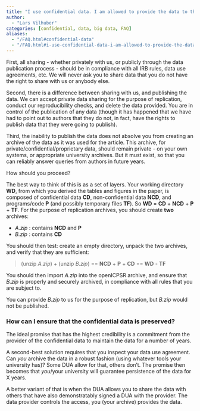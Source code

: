 ```yaml
---
title: "I use confidential data. I am allowed to provide the data to the Data Editor for the purpose of replication, but you are not allowed to publish the data. How do I proceed?"
author: 
  - "Lars Vilhuber"
categories: [confidential, data, big data, FAQ]
aliases:
  - "/FAQ.html#confidential-data"
  - "/FAQ.html#i-use-confidential-data-i-am-allowed-to-provide-the-data-to-the-data-editor-for-the-purpose-of-replication-but-you-are-not-allowed-to-publish-the-data-how-do-i-proceed"
---
```

First, all sharing - whether privately with us, or publicly through the data publication process - should be in compliance with all IRB rules, data use agreements, etc. We will never ask you to share data that you do not have the right to share with us or anybody else.

Second, there is a difference between sharing with us, and publishing the data. We can accept private data sharing for the purpose of replication, conduct our reproducibility checks, and delete the data provided. You are in control of the publication of any data (though it has happened that we have had to point out to authors that they do not, in fact, have the rights to publish data that they were going to publish). 

Third, the inability to publish the data does not absolve you from creating an archive of the data as it was used for the article. This archive, for private/confidential/proprietary data, should remain private - on your own systems, or appropriate university archives. But it must exist, so that you can reliably answer queries from authors in future years.

How should you proceed? 

The best way to think of this is as a set of layers. Your working directory **WD**, from which you derived the tables and figures in the paper, is composed of confidential data **CD**, non-confidential data **NCD**, and programs/code **P** (and possibly temporary files **TF**). So **WD** = **CD** + **NCD** + **P** + **TF**. For the purpose of replication archives, you should create **two** archives:

- *A.zip* : contains **NCD** and **P**
- *B.zip* : contains **CD**

You should then test: create an empty directory, unpack the two archives, and verify that they are sufficient:

> (unzip *A.zip*) + (unzip *B.zip*) == **NCD** + **P** + **CD** == **WD** - **TF**

You should then import *A.zip* into the openICPSR archive, and ensure that *B.zip* is properly and securely archived, in compliance with all rules that you are subject to. 

You can provide *B.zip* to us for the purpose of replication, but *B.zip* would not be published.

### How can I ensure that the confidential data is preserved?

The ideal promise that has the highest credibility is a commitment from the provider of the confidential data to maintain the data for a number of years.

A second-best solution requires that you inspect your data use agreement. Can *you* archive the data in a robust fashion
 (using whatever tools your university has)? Some DUA allow for that, others don't. The promise then becomes that *you*/your university will guarantee persistence of the data for X years.

A better variant of that is when the DUA allows you to share the data with others that have also demonstratably signed a DUA with the provider. The data provider controls the access, you (your archive) provides the data.